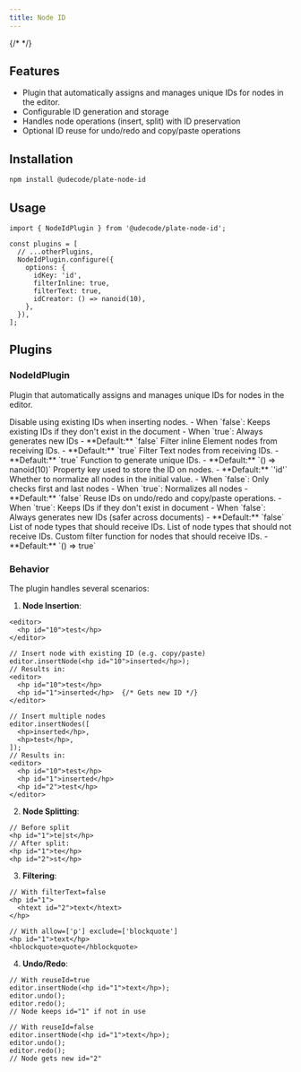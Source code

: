 ```yaml
---
title: Node ID
---
```


{/* <ComponentPreview name="playground-demo" id="node-id" /> */}

<PackageInfo>

## Features

- Plugin that automatically assigns and manages unique IDs for nodes in the editor.
- Configurable ID generation and storage
- Handles node operations (insert, split) with ID preservation
- Optional ID reuse for undo/redo and copy/paste operations

</PackageInfo>

## Installation

```bash
npm install @udecode/plate-node-id
```

## Usage

```tsx
import { NodeIdPlugin } from '@udecode/plate-node-id';
```

```tsx
const plugins = [
  // ...otherPlugins,
  NodeIdPlugin.configure({
    options: {
      idKey: 'id',
      filterInline: true,
      filterText: true,
      idCreator: () => nanoid(10),
    },
  }),
];
```

## Plugins

### NodeIdPlugin

Plugin that automatically assigns and manages unique IDs for nodes in the editor.

<APIOptions>
<APIItem name="disableInsertOverrides" type="boolean" optional>
  Disable using existing IDs when inserting nodes.
  - When `false`: Keeps existing IDs if they don't exist in the document
  - When `true`: Always generates new IDs
  - **Default:** `false`
</APIItem>

<APIItem name="filterInline" type="boolean" optional>
  Filter inline Element nodes from receiving IDs.
  - **Default:** `true`
</APIItem>

<APIItem name="filterText" type="boolean" optional>
  Filter Text nodes from receiving IDs.
  - **Default:** `true`
</APIItem>

<APIItem name="idCreator" type="() => any" optional>
  Function to generate unique IDs.
  - **Default:** `() => nanoid(10)`
</APIItem>

<APIItem name="idKey" type="string" optional>
  Property key used to store the ID on nodes.
  - **Default:** `'id'`
</APIItem>

<APIItem name="normalizeInitialValue" type="boolean" optional>
  Whether to normalize all nodes in the initial value.
  - When `false`: Only checks first and last nodes
  - When `true`: Normalizes all nodes
  - **Default:** `false`
</APIItem>

<APIItem name="reuseId" type="boolean" optional>
  Reuse IDs on undo/redo and copy/paste operations.
  - When `true`: Keeps IDs if they don't exist in document
  - When `false`: Always generates new IDs (safer across documents)
  - **Default:** `false`
</APIItem>

<APIItem name="allow" type="string[]" optional>
  List of node types that should receive IDs.
</APIItem>

<APIItem name="exclude" type="string[]" optional>
  List of node types that should not receive IDs.
</APIItem>

<APIItem name="filter" type="(node: NodeEntry) => boolean" optional>
  Custom filter function for nodes that should receive IDs.
  - **Default:** `() => true`
</APIItem>
</APIOptions>

### Behavior

The plugin handles several scenarios:

1. **Node Insertion**:
```tsx
<editor>
  <hp id="10">test</hp>
</editor>

// Insert node with existing ID (e.g. copy/paste)
editor.insertNode(<hp id="10">inserted</hp>);
// Results in:
<editor>
  <hp id="10">test</hp>
  <hp id="1">inserted</hp>  {/* Gets new ID */}
</editor>

// Insert multiple nodes
editor.insertNodes([
  <hp>inserted</hp>,
  <hp>test</hp>,
]);
// Results in:
<editor>
  <hp id="10">test</hp>
  <hp id="1">inserted</hp>  
  <hp id="2">test</hp>      
</editor>
```

2. **Node Splitting**:
```tsx
// Before split
<hp id="1">te|st</hp>
// After split:
<hp id="1">te</hp>
<hp id="2">st</hp>
```

3. **Filtering**:
```tsx
// With filterText=false
<hp id="1">
  <htext id="2">text</htext>
</hp>

// With allow=['p'] exclude=['blockquote']
<hp id="1">text</hp>
<hblockquote>quote</hblockquote>
```

4. **Undo/Redo**:
```tsx
// With reuseId=true
editor.insertNode(<hp id="1">text</hp>);
editor.undo();
editor.redo();
// Node keeps id="1" if not in use

// With reuseId=false
editor.insertNode(<hp id="1">text</hp>);
editor.undo();
editor.redo();
// Node gets new id="2"
```